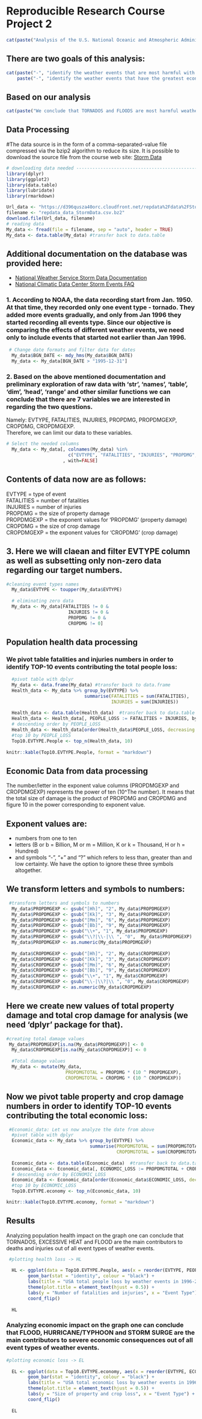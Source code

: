 # Reproducible Research Course Project 2  
```{r, echo=F}
cat(paste("Analysis of the U.S. National Oceanic and Atmospheric Administration’s (NOAA) storm database. This project explores the NOAA storm database, which tracks major storms and weather events, to address the most severe types of weather events in the USA, which caused greatest damage to human population in terms of fatalities/injuries and economic loss during the years 1950 - 2011."))  
```


## There are two goals of this analysis:
```{r, echo=F}  
cat(paste("-", "identify the weather events that are most harmful with respect to population health"),
    paste("-", "identify the weather events that have the greatest economic consequences."), sep = "\n")

```


## Based on our analysis
```{R, echo=F}
cat(paste("We conclude that TORNADOS and FLOODS are most harmful weather events in the USA in terms of the risk to human health and economic impact."))
```



## Data Processing  
#The data source is in the form of a comma-separated-value file compressed via the bzip2 algorithm to reduce its size. It is possible to download the source file from the course web site: [Storm Data](https://d396qusza40orc.cloudfront.net/repdata%2Fdata%2FStormData.csv.bz2)


```{r, echo=TRUE, results='hide'}
# downloading data needed ----------------------------------------------------------------
library(dplyr)
library(ggplot2)
library(data.table)
library(lubridate)
library(rmarkdown)

Url_data <- "https://d396qusza40orc.cloudfront.net/repdata%2Fdata%2FStormData.csv.bz2"
filename <- "repdata_data_StormData.csv.bz2"
download.file(Url_data, filename)
# reading data
My_data <- fread(file = filename, sep = "auto", header = TRUE)
My_data <- data.table(My_data) #transfer back to data.table
```

## Additional documentation on the database was provided here:  
- [National Weather Service Storm Data Documentation](https://d396qusza40orc.cloudfront.net/repdata%2Fpeer2_doc%2Fpd01016005curr.pdf)
- [National Climatic Data Center Storm Events FAQ](https://d396qusza40orc.cloudfront.net/repdata%2Fpeer2_doc%2FNCDC%20Storm%20Events-FAQ%20Page.pdf)


### 1.	According to NOAA, the data recording start from Jan. 1950. At that time, they recorded only one event type - tornado. They added more events gradually, and only from Jan 1996 they started recording all events type. Since our objective is comparing the effects of different weather events, we need only to include events that started not earlier than Jan 1996.  
```{r, echo=TRUE, results='hide'}
 # Change date formats and filter data for dates
  My_data$BGN_DATE <- mdy_hms(My_data$BGN_DATE)
  My_data <- My_data[BGN_DATE > "1995-12-31"]
```

### 2.	Based on the above mentioned documentation and preliminary exploration of raw data with 'str', 'names', 'table', 'dim', 'head', 'range' and other similar functions we can conclude that there are 7 variables we are interested in regarding the two questions.  
Namely: EVTYPE, FATALITIES, INJURIES, PROPDMG, PROPDMGEXP, CROPDMG, CROPDMGEXP.  
Therefore, we can limit our data to these variables.  
```{r, echo=TRUE, results='hide'}
# Select the needed columns
  My_data <- My_data[, colnames(My_data) %in% 
                       c("EVTYPE", "FATALITIES", "INJURIES", "PROPDMG", "PROPDMGEXP", "CROPDMG", "CROPDMGEXP")
                     , with=FALSE]
```



## Contents of data now are as follows:  
EVTYPE = type of event  
FATALITIES = number of fatalities  
INJURIES = number of injuries  
PROPDMG = the size of property damage  
PROPDMGEXP = the exponent values for 'PROPDMG' (property damage)  
CROPDMG = the size of crop damage  
CROPDMGEXP = the exponent values for 'CROPDMG' (crop damage)  



## 3.	Here we will claean and filter EVTYPE column as well as subsetting only non-zero data regarding our target numbers.  
```{r, echo=TRUE, results='hide'}
#cleaning event types names
  My_data$EVTYPE <- toupper(My_data$EVTYPE)
  
  # eliminating zero data
  My_data <- My_data[FATALITIES != 0 &
                       INJURIES != 0 & 
                       PROPDMG != 0 & 
                       CROPDMG != 0]
```


## Population health data processing  


### We pivot table fatalities and injuries numbers in order to identify TOP-10 events contributing the total people loss:
```{r, echo = TRUE, results='asis'}
  #pivot table with dplyr
  My_data <- data.frame(My_data) #transfer back to data.frame
  Health_data <- My_data %>% group_by(EVTYPE) %>%
                             summarise(FATALITIES = sum(FATALITIES),
                                       INJURIES = sum(INJURIES))
  
  Health_data <- data.table(Health_data)  #transfer back to data.table
  Health_data <- Health_data[, PEOPLE_LOSS := FATALITIES + INJURIES, by = "EVTYPE"]
  # descending order by PEOPLE_LOSS                           
  Health_data <- Health_data[order(Health_data$PEOPLE_LOSS, decreasing = TRUE), ]
  #top 10 by PEOPLE_LOSS
  Top10.EVTYPE.People <- top_n(Health_data, 10)
  
knitr::kable(Top10.EVTYPE.People, format = "markdown")
```


## Economic Data from data processing  
The number/letter in the exponent value columns (PROPDMGEXP and CROPDMGEXP) represents the power of ten (10^The number). It means that the total size of damage is the product of PROPDMG and CROPDMG and figure 10 in the power corresponding to exponent value.  

## Exponent values are:  
- numbers from one to ten  
- letters  (B or b = Billion, M or m = Million, K or k = Thousand, H or h = Hundred)  
- and symbols "-", "+" and "?" which refers to less than, greater than and low certainty. We have the option to ignore these three symbols altogether.  

## We transform letters and symbols to numbers:
```{r, echo=TRUE, results = 'hide'}
 #transform letters and symbols to numbers
  My_data$PROPDMGEXP <- gsub("[Hh]", "2", My_data$PROPDMGEXP)
  My_data$PROPDMGEXP <- gsub("[Kk]", "3", My_data$PROPDMGEXP)
  My_data$PROPDMGEXP <- gsub("[Mm]", "6", My_data$PROPDMGEXP)
  My_data$PROPDMGEXP <- gsub("[Bb]", "9", My_data$PROPDMGEXP)
  My_data$PROPDMGEXP <- gsub("\\+", "1", My_data$PROPDMGEXP)
  My_data$PROPDMGEXP <- gsub("\\?|\\-|\\ ", "0",  My_data$PROPDMGEXP)
  My_data$PROPDMGEXP <- as.numeric(My_data$PROPDMGEXP)
  
  My_data$CROPDMGEXP <- gsub("[Hh]", "2", My_data$CROPDMGEXP)
  My_data$CROPDMGEXP <- gsub("[Kk]", "3", My_data$CROPDMGEXP)
  My_data$CROPDMGEXP <- gsub("[Mm]", "6", My_data$CROPDMGEXP)
  My_data$CROPDMGEXP <- gsub("[Bb]", "9", My_data$CROPDMGEXP)
  My_data$CROPDMGEXP <- gsub("\\+", "1", My_data$CROPDMGEXP)
  My_data$CROPDMGEXP <- gsub("\\-|\\?|\\ ", "0", My_data$CROPDMGEXP)
  My_data$CROPDMGEXP <- as.numeric(My_data$CROPDMGEXP)
```


## Here we create new values of total property damage and total crop damage for analysis (we need ‘dplyr’ package for that).  
```{r, echo=TRUE, results = 'hide', message = FALSE, warning = FALSE}
#creating total damage values
 My_data$PROPDMGEXP[is.na(My_data$PROPDMGEXP)] <- 0
  My_data$CROPDMGEXP[is.na(My_data$CROPDMGEXP)] <- 0
  
  #Total damage values
  My_data <- mutate(My_data, 
                      PROPDMGTOTAL = PROPDMG * (10 ^ PROPDMGEXP), 
                      CROPDMGTOTAL = CROPDMG * (10 ^ CROPDMGEXP))
```
 
 
## Now we pivot table property and crop damage numbers in order to identify TOP-10 events contributing the total economic loss:
```{r, echo=TRUE, results = 'asis'}
 #Economic_data: Let us now analyze the date from above
  #pivot table with dplyr
  Economic_data <- My_data %>% group_by(EVTYPE) %>%
                               summarise(PROPDMGTOTAL = sum(PROPDMGTOTAL),
                                         CROPDMGTOTAL = sum(CROPDMGTOTAL))
  
  Economic_data <- data.table(Economic_data)  #transfer back to data.table
  Economic_data <- Economic_data[, ECONOMIC_LOSS := PROPDMGTOTAL + CROPDMGTOTAL, by = "EVTYPE"]
  # descending order by ECONOMIC_LOSS    
  Economic_data <- Economic_data[order(Economic_data$ECONOMIC_LOSS, decreasing = TRUE), ]
  #top 10 by ECONOMIC_LOSS   
  Top10.EVTYPE.economy <- top_n(Economic_data, 10)

knitr::kable(Top10.EVTYPE.economy, format = "markdown")
```


## Results  
Analyzing population health impact on the graph one can conclude that TORNADOS, EXCESSIVE HEAT and FLOOD are the main contributors to deaths and injuries out of all event types of weather events.  
```{r, echo=TRUE, results='asis', message = FALSE, warning = FALSE}
 #plotting health loss -> HL
 
  HL <- ggplot(data = Top10.EVTYPE.People, aes(x = reorder(EVTYPE, PEOPLE_LOSS), y = PEOPLE_LOSS)) +
        geom_bar(stat = "identity", colour = "black") +
        labs(title = "USA total people loss by weather events in 1996-2011") +
        theme(plot.title = element_text(hjust = 0.5)) +
        labs(y = "Number of fatalities and injuries", x = "Event Type") +
        coord_flip()
 
  HL
```


### Analyzing economic impact on the graph one can conclude that FLOOD, HURRICANE/TYPHOON and STORM SURGE are the main contributors to severe economic consequences out of all event types of weather events. 
```{r, echo=TRUE, results='asis'}
#plotting economic loss -> EL
  
  EL <- ggplot(data = Top10.EVTYPE.economy, aes(x = reorder(EVTYPE, ECONOMIC_LOSS), y = ECONOMIC_LOSS)) +
        geom_bar(stat = "identity", colour = "black") +
        labs(title = "USA total economic loss by weather events in 1996-2011") +
        theme(plot.title = element_text(hjust = 0.5)) +
        labs(y = "Size of property and crop loss", x = "Event Type") +
        coord_flip()
 
  EL
```
